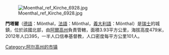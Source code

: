 [[Image:Moenthal_ref_Kirche_6928.jpg|right]]

'''門塔爾'''（[[德語|德語]]：Mönthal，[[法語|法語]]：Mönthal，[[義大利語|義大利語]]：Mönthal）是[[瑞士|瑞士]]的城鎮，位於該國北部，由[[阿爾高州|阿爾高州]]負責管轄，面積3.93平方公里，海拔高度479米，2012年人口395，一半人口信奉基督教，人口密度每平方公里101人。

{{Switzerland-geo-stub}}
{{coord|display=title}}
{{normdaten}}
[[Category:阿尔高州的市镇|Category:阿尔高州的市镇]]